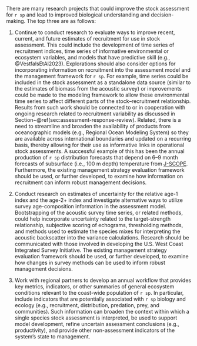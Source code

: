 <!-- This section is loaded from within
executive-summary/executive-summary.rmd and also from
research-needs-section/research-needs-loader.rmd -->

There are many research projects that could improve the stock assessment for
`r sp` and lead to improved biological understanding and decision-making. The
top three are as follows:

1. Continue to conduct research to evaluate ways to improve recent, current,
and future estimates of recruitment for use in stock assessment. This could
include the development of time series of recruitment indices, time series of
informative environmental or ecosystem variables, and models that have
predictive skill (e.g., @VestfalsEtAl2023). Explorations should also consider
options for incorporating information on recruitment into the assessment model
and the management framework for `r sp`. For example, time series could be
included in the stock assessment as a standalone data source (similar to the
estimates of biomass from the acoustic survey) or improvements could be made to
the modeling framework to allow these environmental time series to affect
different parts of the stock--recruitment relationship. Results from such work
should be connected to or in cooperation with ongoing research related to
recruitment variability as discussed in
Section~\@ref(sec:assessment-response-review). Related, there is a need to
streamline and broaden the availability of products from oceanographic models
(e.g., Regional Ocean Modeling System) so they are available across
international boundaries and updated on a recurring basis, thereby allowing for
their use as informative links in operational stock assessments. A successful
example of this has been the annual production of `r sp` distribution forecasts
that depend on 6--9 month forecasts of subsurface (i.e., 100 m depth)
temperature from [J-SCOPE](http://www.nanoos.org/products/j-scope/home.php).
Furthermore, the existing management strategy evaluation framework should be
used, or further developed, to examine how information on recruitment can
inform robust management decisions.

2. Conduct research on estimates of uncertainty for the relative age-1 index
and the age-2$+$ index and investigate alternative ways to utilize survey
age-composition information in the assessment model. Bootstrapping of the
acoustic survey time series, or related methods, could help incorporate
uncertainty related to the target-strength relationship, subjective scoring of
echograms, thresholding methods, and methods used to estimate the species mixes
for interpreting the acoustic backscatter into the variance calculations.
Research should be communicated with those involved in developing the U.S. West
Coast Integrated Survey Initiative. The existing management strategy evaluation
framework should be used, or further developed, to examine how changes in
survey methods can be used to inform robust management decisions.

1. Work with regional partners to develop an annual workflow that provides key
metrics, indicators, or other summaries of general ecosystem conditions
relevant to the coast-wide population of `r sp`.  In particular, include
indicators that are potentially associated with `r sp` biology and ecology
(e.g., recruitment, distribution, predation, prey, and communities). Such
information can broaden the context within which a single species stock
assessment is interpreted, be used to support model development, refine
uncertain assessment conclusions (e.g., productivity), and provide other
non-assessment indicators of the system's state to management.